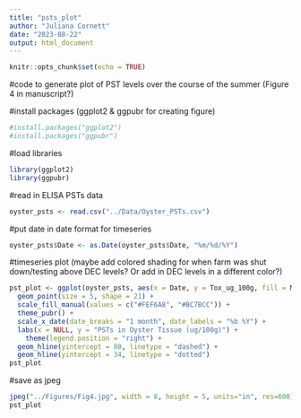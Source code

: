 ```yaml
---
title: "psts_plot"
author: "Juliana Cornett"
date: "2023-08-22"
output: html_document
---
```


```r
knitr::opts_chunk$set(echo = TRUE)
```

#code to generate plot of PST levels over the course of the summer (Figure 4 in manuscript?)

#install packages (ggplot2 & ggpubr for creating figure)

```r
#install.packages("ggplot2")
#install.packages("ggpubr")
```

#load libraries

```r
library(ggplot2)
library(ggpubr)
```

#read in ELISA PSTs data

```r
oyster_psts <- read.csv("../Data/Oyster_PSTs.csv")
```

#put date in date format for timeseries

```r
oyster_psts$Date <- as.Date(oyster_psts$Date, "%m/%d/%Y")
```

#timeseries plot (maybe add colored shading for when farm was shut down/testing above DEC levels? Or add in DEC levels in a different color?)

```r
pst_plot <- ggplot(oyster_psts, aes(x = Date, y = Tox_ug_100g, fill = Method)) +
  geom_point(size = 5, shape = 21) +
  scale_fill_manual(values = c("#FEF6A8", "#BC7BCC")) +
  theme_pubr() +
  scale_x_date(date_breaks = "1 month", date_labels = "%b %Y") +
  labs(x = NULL, y = "PSTs in Oyster Tissue (ug/100g)") +
    theme(legend.position = "right") +
  geom_hline(yintercept = 80, linetype = "dashed") +
  geom_hline(yintercept = 34, linetype = "dotted")
pst_plot
```

#save as jpeg

```r
jpeg("../Figures/Fig4.jpg", width = 8, height = 5, units="in", res=600)
pst_plot
```

